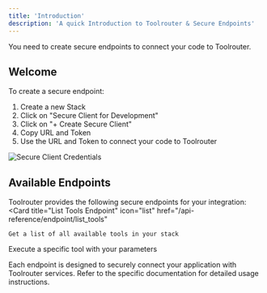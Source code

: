 ```yaml
---
title: 'Introduction'
description: 'A quick Introduction to Toolrouter & Secure Endpoints'
---
```


<Note>
  You need to create secure endpoints to connect your code to Toolrouter.
</Note>

## Welcome

To create a secure endpoint:

1. Create a new Stack
2. Click on "Secure Client for Development"
3. Click on "+ Create Secure Client"
4. Copy URL and Token
5. Use the URL and Token to connect your code to Toolrouter


  <img
    src="/images/secure_client_creds.png"
    alt="Secure Client Credentials"
    className="h-30"
  />

## Available Endpoints

Toolrouter provides the following secure endpoints for your integration:
<CardGroup cols={2}>
  <Card
    title="List Tools Endpoint"
    icon="list"
    href="/api-reference/endpoint/list_tools"
  >
    Get a list of all available tools in your stack
  </Card>
  <Card
    title="Call Tool Endpoint"
    icon="play"
    href="/api-reference/endpoint/call_tool"
  >
    Execute a specific tool with your parameters
  </Card>
</CardGroup>

Each endpoint is designed to securely connect your application with Toolrouter services. Refer to the specific documentation for detailed usage instructions.

